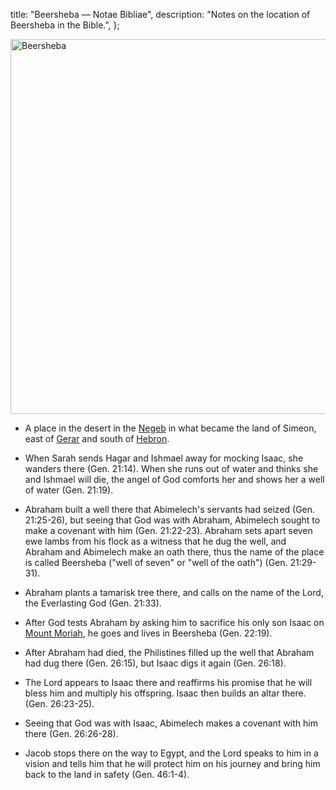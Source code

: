   title: "Beersheba — Notae Bibliae",
  description: "Notes on the location of Beersheba in the Bible.",
};

<Initial text="Beersheba" />

<Image
  className="sepia rounded"
  src="/places/beersheba.jpg"
  alt="Beersheba"
  width="600"
  height="600"
/>

- A place in the desert in the [Negeb](/places/old-testament/genesis/negeb) in what became the land of Simeon, east of [Gerar](/places/old-testament/genesis/gerar) and south of [Hebron](/places/old-testament/genesis/hebron).

- When Sarah sends Hagar and Ishmael away for mocking Isaac, she wanders there (Gen. 21:14). When she runs out of water and thinks she and Ishmael will die, the angel of God comforts her and shows her a well of water (Gen. 21:19).

- Abraham built a well there that Abimelech's servants had seized (Gen. 21:25-26), but seeing that God was with Abraham, Abimelech sought to make a covenant with him (Gen. 21:22-23). Abraham sets apart seven ewe lambs from his flock as a witness that he dug the well, and Abraham and Abimelech make an oath there, thus the name of the place is called Beersheba ("well of seven" or "well of the oath") (Gen. 21:29-31).

- Abraham plants a tamarisk tree there, and calls on the name of the Lord, the Everlasting God (Gen. 21:33).

- After God tests Abraham by asking him to sacrifice his only son Isaac on [Mount Moriah](/places/old-testament/genesis/mount-moriah), he goes and lives in Beersheba (Gen. 22:19).

- After Abraham had died, the Philistines filled up the well that Abraham had dug there (Gen. 26:15), but Isaac digs it again (Gen. 26:18).

- The Lord appears to Isaac there and reaffirms his promise that he will bless him and multiply his offspring. Isaac then builds an altar there. (Gen. 26:23-25).

- Seeing that God was with Isaac, Abimelech makes a covenant with him there (Gen. 26:26-28).

- Jacob stops there on the way to Egypt, and the Lord speaks to him in a vision and tells him that he will protect him on his journey and bring him back to the land in safety (Gen. 46:1-4).
